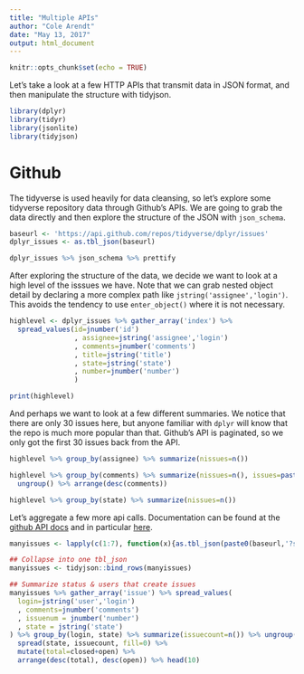 ```yaml
---
title: "Multiple APIs"
author: "Cole Arendt"
date: "May 13, 2017"
output: html_document
---
```


```r
knitr::opts_chunk$set(echo = TRUE)
```

Let's take a look at a few HTTP APIs that transmit data in JSON format, and then manipulate the structure with tidyjson.

```r
library(dplyr)
library(tidyr)
library(jsonlite)
library(tidyjson)
```

# Github

The tidyverse is used heavily for data cleansing, so let's explore some tidyverse repository data through Github's APIs.  We are going to grab the data directly and then explore the structure of the JSON with `json_schema`.

```r
baseurl <- 'https://api.github.com/repos/tidyverse/dplyr/issues'
dplyr_issues <- as.tbl_json(baseurl)

dplyr_issues %>% json_schema %>% prettify
```

After exploring the structure of the data, we decide we want to look at a high level of the isssues we have.  Note that we can grab nested object detail by declaring a more complex path like `jstring('assignee','login')`.  This avoids the tendency to use `enter_object()` where it is not necessary.

```r

highlevel <- dplyr_issues %>% gather_array('index') %>% 
  spread_values(id=jnumber('id')
                , assignee=jstring('assignee','login')
                , comments=jnumber('comments')
                , title=jstring('title')
                , state=jstring('state')
                , number=jnumber('number')
                )

print(highlevel)

```

And perhaps we want to look at a few different summaries.  We notice that there are only 30 issues here, but anyone familiar with `dplyr` will know that the repo is much more popular than that.  Github's API is paginated, so we only got the first 30 issues back from the API.

```r

highlevel %>% group_by(assignee) %>% summarize(nissues=n())

highlevel %>% group_by(comments) %>% summarize(nissues=n(), issues=paste(number,collapse=',')) %>% 
  ungroup() %>% arrange(desc(comments))

highlevel %>% group_by(state) %>% summarize(nissues=n())

```

Let's aggregate a few more api calls.  Documentation can be found at the [github API docs](https://developer.github.com/guides/traversing-with-pagination/) and in particular [here](https://developer.github.com/v3/issues/#list-issues).

```r
manyissues <- lapply(c(1:7), function(x){as.tbl_json(paste0(baseurl,'?state=all&per_page=50&page=',x))})

## Collapse into one tbl_json
manyissues <- tidyjson::bind_rows(manyissues)

## Summarize status & users that create issues
manyissues %>% gather_array('issue') %>% spread_values(
  login=jstring('user','login')
  , comments=jnumber('comments')
  , issuenum = jnumber('number')
  , state = jstring('state')
) %>% group_by(login, state) %>% summarize(issuecount=n()) %>% ungroup() %>%
  spread(state, issuecount, fill=0) %>%
  mutate(total=closed+open) %>%
  arrange(desc(total), desc(open)) %>% head(10)
```
